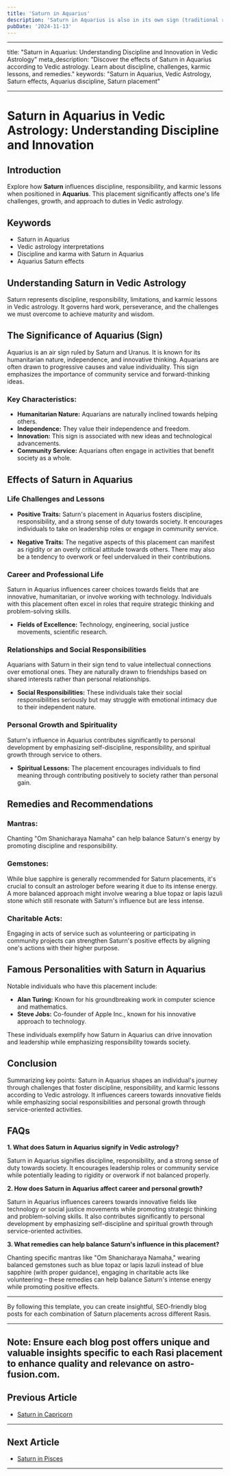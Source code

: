 ```yaml
---
title: 'Saturn in Aquarius'
description: 'Saturn in Aquarius is also in its own sign (traditional ruler), promoting innovative structures and social responsibility. Individuals are progressive, value community, and work towards collective goals.'
pubDate: '2024-11-13'
---
```


---

title: "Saturn in Aquarius: Understanding Discipline and Innovation in Vedic Astrology"
meta_description: "Discover the effects of Saturn in Aquarius according to Vedic astrology. Learn about discipline, challenges, karmic lessons, and remedies."
keywords: "Saturn in Aquarius, Vedic Astrology, Saturn effects, Aquarius discipline, Saturn placement"

---

# Saturn in Aquarius in Vedic Astrology: Understanding Discipline and Innovation

## Introduction

Explore how **Saturn** influences discipline, responsibility, and karmic lessons when positioned in **Aquarius**. This placement significantly affects one's life challenges, growth, and approach to duties in Vedic astrology.

## Keywords

- Saturn in Aquarius
- Vedic astrology interpretations
- Discipline and karma with Saturn in Aquarius
- Aquarius Saturn effects

## Understanding Saturn in Vedic Astrology

Saturn represents discipline, responsibility, limitations, and karmic lessons in Vedic astrology. It governs hard work, perseverance, and the challenges we must overcome to achieve maturity and wisdom.

## The Significance of Aquarius (Sign)

Aquarius is an air sign ruled by Saturn and Uranus. It is known for its humanitarian nature, independence, and innovative thinking. Aquarians are often drawn to progressive causes and value individuality. This sign emphasizes the importance of community service and forward-thinking ideas.

### Key Characteristics:
- **Humanitarian Nature:** Aquarians are naturally inclined towards helping others.
- **Independence:** They value their independence and freedom.
- **Innovation:** This sign is associated with new ideas and technological advancements.
- **Community Service:** Aquarians often engage in activities that benefit society as a whole.

## Effects of Saturn in Aquarius

### Life Challenges and Lessons

- **Positive Traits:** Saturn's placement in Aquarius fosters discipline, responsibility, and a strong sense of duty towards society. It encourages individuals to take on leadership roles or engage in community service.
  
- **Negative Traits:** The negative aspects of this placement can manifest as rigidity or an overly critical attitude towards others. There may also be a tendency to overwork or feel undervalued in their contributions.

### Career and Professional Life

Saturn in Aquarius influences career choices towards fields that are innovative, humanitarian, or involve working with technology. Individuals with this placement often excel in roles that require strategic thinking and problem-solving skills.

- **Fields of Excellence:** Technology, engineering, social justice movements, scientific research.
  
### Relationships and Social Responsibilities

Aquarians with Saturn in their sign tend to value intellectual connections over emotional ones. They are naturally drawn to friendships based on shared interests rather than personal relationships.

- **Social Responsibilities:** These individuals take their social responsibilities seriously but may struggle with emotional intimacy due to their independent nature.

### Personal Growth and Spirituality

Saturn's influence in Aquarius contributes significantly to personal development by emphasizing self-discipline, responsibility, and spiritual growth through service to others.

- **Spiritual Lessons:** The placement encourages individuals to find meaning through contributing positively to society rather than personal gain.

## Remedies and Recommendations

### Mantras:
Chanting "Om Shanicharaya Namaha" can help balance Saturn's energy by promoting discipline and responsibility.

### Gemstones:
While blue sapphire is generally recommended for Saturn placements, it's crucial to consult an astrologer before wearing it due to its intense energy. A more balanced approach might involve wearing a blue topaz or lapis lazuli stone which still resonate with Saturn's influence but are less intense.

### Charitable Acts:
Engaging in acts of service such as volunteering or participating in community projects can strengthen Saturn's positive effects by aligning one's actions with their higher purpose.

## Famous Personalities with Saturn in Aquarius

Notable individuals who have this placement include:

- **Alan Turing:** Known for his groundbreaking work in computer science and mathematics.
- **Steve Jobs:** Co-founder of Apple Inc., known for his innovative approach to technology.
  
These individuals exemplify how Saturn in Aquarius can drive innovation and leadership while emphasizing responsibility towards society.

## Conclusion

Summarizing key points:
Saturn in Aquarius shapes an individual's journey through challenges that foster discipline, responsibility, and karmic lessons according to Vedic astrology. It influences careers towards innovative fields while emphasizing social responsibilities and personal growth through service-oriented activities.

## FAQs

**1. What does Saturn in Aquarius signify in Vedic astrology?**

Saturn in Aquarius signifies discipline, responsibility, and a strong sense of duty towards society. It encourages leadership roles or community service while potentially leading to rigidity or overwork if not balanced properly.

**2. How does Saturn in Aquarius affect career and personal growth?**

Saturn in Aquarius influences careers towards innovative fields like technology or social justice movements while promoting strategic thinking and problem-solving skills. It also contributes significantly to personal development by emphasizing self-discipline and spiritual growth through service-oriented activities.

**3. What remedies can help balance Saturn's influence in this placement?**

Chanting specific mantras like "Om Shanicharaya Namaha," wearing balanced gemstones such as blue topaz or lapis lazuli instead of blue sapphire (with proper guidance), engaging in charitable acts like volunteering – these remedies can help balance Saturn's intense energy while promoting positive effects.


---

By following this template, you can create insightful, SEO-friendly blog posts for each combination of Saturn placements across different Rasis.


---

**Note:** Ensure each blog post offers unique and valuable insights specific to each Rasi placement to enhance quality and relevance on **astro-fusion.com**.
---

## Previous Article
- [Saturn in Capricorn](/blogs-md/0807_Saturn_in_Rashi/080710_Saturn_in_Capricorn.mdx)

---

## Next Article
- [Saturn in Pisces](/blogs-md/0807_Saturn_in_Rashi/080712_Saturn_in_Pisces.mdx)

---
